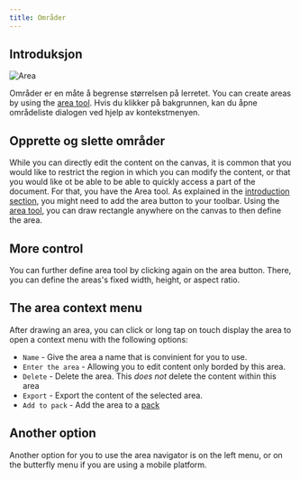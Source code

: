 ```yaml
---
title: Områder
---
```



## Introduksjon

![Area](area.png)

Områder er en måte å begrense størrelsen på lerretet. You can create areas by using the [area tool](tools/area). Hvis du klikker på bakgrunnen, kan du åpne områdeliste dialogen ved hjelp av kontekstmenyen.

## Opprette og slette områder

While you can directly edit the content on the canvas, it is common that you would like to restrict the region in which you can modify the content, or that you would like ot be able to be able to quickly access a part of the document. For that, you have the <Monitor className="inline-icon"/> Area tool. As explained in the [introduction section](./), you might need to add the <Monitor className="inline-icon"/> area button to your toolbar. Using the [area tool](tools/area), you can draw rectangle anywhere on the canvas to then define the area.

## More control

You can further define area tool by clicking again on the <Monitor className="inline-icon"/> area button. There, you can define the areas's fixed width, height, or aspect ratio.

## The area context menu

 After drawing an area, you can click or long tap on touch display the area to open a context menu with the following options:

- `Name` - Give the area a name that is convinient for you to use.
- `Enter the area` - Allowing you to edit content only borded by this area.
- `Delete` - Delete the area. This _does not_ delete the content within this area
- `Export` - Export the content of the selected area.
- `Add to pack` - Add the area to a [pack](pack)

## Another option

Another option for you to use the area navigator is on the left menu, or on the butterfly menu if you are using a mobile platform.
